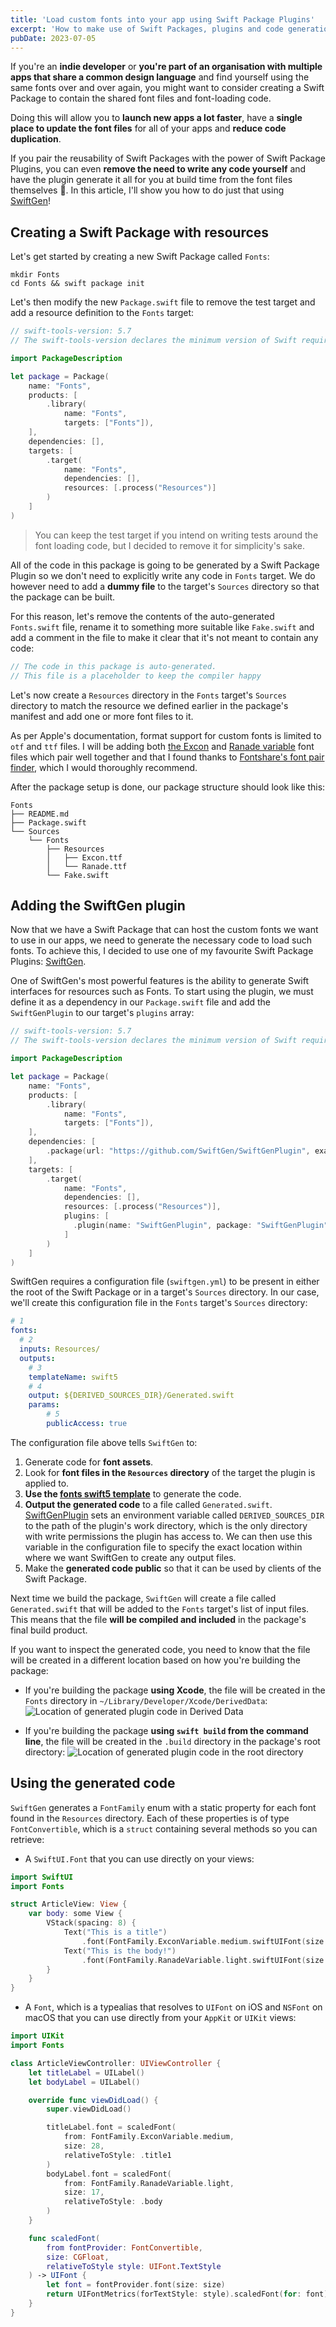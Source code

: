 ```yaml
---
title: 'Load custom fonts into your app using Swift Package Plugins'
excerpt: 'How to make use of Swift Packages, plugins and code generation to automate the process of loading custom fonts into your app.'
pubDate: 2023-07-05
---
```


If you're an **indie developer** or **you're part of an organisation with multiple apps that share a common design language** and find yourself using the same fonts over and over again, you might want to consider creating a Swift Package to contain the shared font files and font-loading code.

Doing this will allow you to **launch new apps a lot faster**, have a **single place to update the font files** for all of your apps and **reduce code duplication**.

If you pair the reusability of Swift Packages with the power of Swift Package Plugins, you can even **remove the need to write any code yourself** and have the plugin generate it all for you at build time from the font files themselves 🤯. In this article, I'll show you how to do just that using [SwiftGen](https://github.com/SwiftGen/SwiftGen)!

## Creating a Swift Package with resources

Let's get started by creating a new Swift Package called `Fonts`:

```bash:Terminal
mkdir Fonts
cd Fonts && swift package init
```

Let's then modify the new `Package.swift` file to remove the test target and add a resource definition to the `Fonts` target:

```swift:Package.swift
// swift-tools-version: 5.7
// The swift-tools-version declares the minimum version of Swift required to build this package.

import PackageDescription

let package = Package(
    name: "Fonts",
    products: [
        .library(
            name: "Fonts",
            targets: ["Fonts"]),
    ],
    dependencies: [],
    targets: [
        .target(
            name: "Fonts",
            dependencies: [],
            resources: [.process("Resources")]
        )
    ]
)
```

> You can keep the test target if you intend on writing tests around the font loading code, but I decided to remove it for simplicity's sake.

All of the code in this package is going to be generated by a Swift Package Plugin so we don't need to explicitly write any code in `Fonts` target. We do however need to add a **dummy file** to the target's `Sources` directory so that the package can be built.

For this reason, let's remove the contents of the auto-generated `Fonts.swift` file, rename it to something more suitable like `Fake.swift` and add a comment in the file to make it clear that it's not meant to contain any code:

```swift:Fake.swift
// The code in this package is auto-generated.
// This file is a placeholder to keep the compiler happy
```

Let's now create a `Resources` directory in the `Fonts` target's `Sources` directory to match the resource we defined earlier in the package's manifest and add one or more font files to it.

As per Apple's documentation, format support for custom fonts is limited to `otf` and `ttf` files. I will be adding both [the Excon](https://www.fontshare.com/fonts/excon) and [Ranade variable](https://www.fontshare.com/fonts/ranade) font files which pair well together and that I found thanks to [Fontshare's font pair finder](https://www.fontshare.com/pairs), which I would thoroughly recommend.

After the package setup is done, our package structure should look like this:

```
Fonts
├── README.md
├── Package.swift
└── Sources
    └── Fonts
        ├── Resources
        │   ├── Excon.ttf
        │   └── Ranade.ttf
        └── Fake.swift
```

## Adding the SwiftGen plugin

Now that we have a Swift Package that can host the custom fonts we want to use in our apps, we need to generate the necessary code to load such fonts. To achieve this, I decided to use one of my favourite Swift Package Plugins: [SwiftGen](https://github.com/SwiftGen/SwiftGenPlugin).

One of SwiftGen's most powerful features is the ability to generate Swift interfaces for resources such as Fonts. To start using the plugin, we must define it as a dependency in our `Package.swift` file and add the `SwiftGenPlugin` to our target's `plugins` array:

```swift:Package.swift
// swift-tools-version: 5.7
// The swift-tools-version declares the minimum version of Swift required to build this package.

import PackageDescription

let package = Package(
    name: "Fonts",
    products: [
        .library(
            name: "Fonts",
            targets: ["Fonts"]),
    ],
    dependencies: [
        .package(url: "https://github.com/SwiftGen/SwiftGenPlugin", exact: "6.6.0")
    ],
    targets: [
        .target(
            name: "Fonts",
            dependencies: [],
            resources: [.process("Resources")],
            plugins: [
              .plugin(name: "SwiftGenPlugin", package: "SwiftGenPlugin")
            ]
        )
    ]
)
```

SwiftGen requires a configuration file (`swiftgen.yml`) to be present in either the root of the Swift Package or in a target's `Sources` directory. In our case, we'll create this configuration file in the `Fonts` target's `Sources` directory:

```yaml:swiftgen.yml
# 1
fonts:
  # 2
  inputs: Resources/
  outputs:
    # 3
    templateName: swift5
    # 4
    output: ${DERIVED_SOURCES_DIR}/Generated.swift
    params:
        # 5
        publicAccess: true
```

The configuration file above tells `SwiftGen` to:

1. Generate code for **font assets**.
2. Look for **font files in the `Resources` directory** of the target the plugin is applied to.
3. **Use the [fonts swift5 template](https://github.com/SwiftGen/SwiftGen/blob/stable/Sources/SwiftGenCLI/templates/fonts/swift5.stencil)** to generate the code.
4. **Output the generated code** to a file called `Generated.swift`. [SwiftGenPlugin](https://github.com/SwiftGen/SwiftGenPlugin) sets an environment variable called `DERIVED_SOURCES_DIR` to the path of the plugin's work directory, which is the only directory with write permissions the plugin has access to. We can then use this variable in the configuration file to specify the exact location within where we want SwiftGen to create any output files.
5. Make the **generated code public** so that it can be used by clients of the Swift Package.

Next time we build the package, `SwiftGen` will create a file called `Generated.swift` that will be added to the `Fonts` target's list of input files. This means that the file **will be compiled and included** in the package's final build product.

If you want to inspect the generated code, you need to know that the file will be created in a different location based on how you're building the package:

- If you're building the package **using Xcode**, the file will be created in the `Fonts` directory in `~/Library/Developer/Xcode/DerivedData`:
  ![Location of generated plugin code in Derived Data](/assets/posts/load-custom-fonts-with-no-code-using-swift-package-plugins/derived-data.webp)

- If you're building the package **using `swift build` from the command line**, the file will be created in the `.build` directory in the package's root directory:
  ![Location of generated plugin code in the root directory](/assets/posts/load-custom-fonts-with-no-code-using-swift-package-plugins/swift-build.webp)

## Using the generated code

`SwiftGen` generates a `FontFamily` enum with a static property for each font found in the `Resources` directory. Each of these properties is of type `FontConvertible`, which is a `struct` containing several methods so you can retrieve:

- A `SwiftUI.Font` that you can use directly on your views:

```swift:ArticleView.swift
import SwiftUI
import Fonts

struct ArticleView: View {
    var body: some View {
        VStack(spacing: 8) {
            Text("This is a title")
                .font(FontFamily.ExconVariable.medium.swiftUIFont(size: 28, relativeTo: .title))
            Text("This is the body!")
                .font(FontFamily.RanadeVariable.light.swiftUIFont(size: 17, relativeTo: .body))
        }
    }
}
```

- A `Font`, which is a typealias that resolves to `UIFont` on iOS and `NSFont` on macOS that you can use directly from your `AppKit` or `UIKit` views:

```swift:ArticleViewController.swift
import UIKit
import Fonts

class ArticleViewController: UIViewController {
    let titleLabel = UILabel()
    let bodyLabel = UILabel()

    override func viewDidLoad() {
        super.viewDidLoad()

        titleLabel.font = scaledFont(
            from: FontFamily.ExconVariable.medium,
            size: 28,
            relativeToStyle: .title1
        )
        bodyLabel.font = scaledFont(
            from: FontFamily.RanadeVariable.light,
            size: 17,
            relativeToStyle: .body
        )
    }

    func scaledFont(
        from fontProvider: FontConvertible,
        size: CGFloat,
        relativeToStyle style: UIFont.TextStyle
    ) -> UIFont {
        let font = fontProvider.font(size: size)
        return UIFontMetrics(forTextStyle: style).scaledFont(for: font)
    }
}
```
